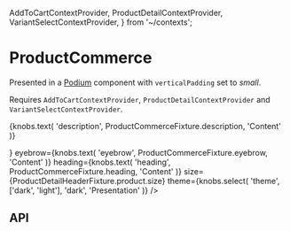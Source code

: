   AddToCartContextProvider,
  ProductDetailContextProvider,
  VariantSelectContextProvider,
} from '~/contexts';

<Meta title="Components/ProductCommerce" component={ProductCommerce} />

# ProductCommerce

Presented in a [Podium](?path=/docs/components-podium--base-component) component with `verticalPadding` set to _small_.

Requires `AddToCartContextProvider`, `ProductDetailContextProvider` and `VariantSelectContextProvider`.

<Preview>
  <Story name="Base component">
    <Podium verticalPadding="small">
      <AddToCartContextProvider onClick={mockAddToCartButtonOnClick}>
        <ProductDetailContextProvider
          product={ProductDetailHeaderFixture.product}
        >
          <VariantSelectContextProvider
            variants={ProductCommerceFixture.variantOptions}
          >
            <ProductCommerce
              isActive={true}
              copy={{
                addToCart: AddToCartButtonFixture.copy,
                ...ProductCommerceFixture.copy,
              }}
              cta={knobs.object('cta', ProductCommerceFixture.cta, 'Content')}
              description={
                <P>
                  {knobs.text(
                    'description',
                    ProductCommerceFixture.description,
                    'Content'
                  )}
                </P>
              }
              eyebrow={knobs.text(
                'eyebrow',
                ProductCommerceFixture.eyebrow,
                'Content'
              )}
              heading={knobs.text(
                'heading',
                ProductCommerceFixture.heading,
                'Content'
              )}
              size={ProductDetailHeaderFixture.product.size}
              theme={knobs.select(
                'theme',
                ['dark', 'light'],
                'dark',
                'Presentation'
              )}
            />
          </VariantSelectContextProvider>
        </ProductDetailContextProvider>
      </AddToCartContextProvider>
    </Podium>
  </Story>
</Preview>

## API

<Props of={ProductCommerce} />
